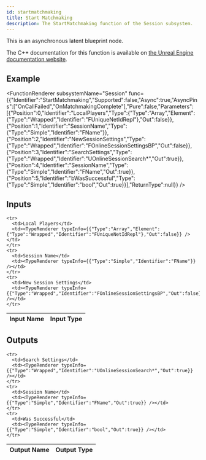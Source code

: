 ```yaml
---
id: startmatchmaking
title: Start Matchmaking
description: The StartMatchmaking function of the Session subsystem.
---
```



This is an asynchronous latent blueprint node.

The C++ documentation for this function is available on [the Unreal Engine documentation website](https://dev.epicgames.com/documentation/en-us/unreal-engine/API/Plugins/OnlineSubsystem/Interfaces/IOnlineSession/).

## Example

<FunctionRenderer subsystemName="Session" func={{"Identifier":"StartMatchmaking","Supported":false,"Async":true,"AsyncPins":["OnCallFailed","OnMatchmakingComplete"],"Pure":false,"Parameters":[{"Position":0,"Identifier":"LocalPlayers","Type":{"Type":"Array","Element":{"Type":"Wrapped","Identifier":"FUniqueNetIdRepl"},"Out":false}},{"Position":1,"Identifier":"SessionName","Type":{"Type":"Simple","Identifier":"FName"}},{"Position":2,"Identifier":"NewSessionSettings","Type":{"Type":"Wrapped","Identifier":"FOnlineSessionSettingsBP","Out":false}},{"Position":3,"Identifier":"SearchSettings","Type":{"Type":"Wrapped","Identifier":"UOnlineSessionSearch*","Out":true}},{"Position":4,"Identifier":"SessionName","Type":{"Type":"Simple","Identifier":"FName","Out":true}},{"Position":5,"Identifier":"bWasSuccessful","Type":{"Type":"Simple","Identifier":"bool","Out":true}}],"ReturnType":null}} />

## Inputs


<table>
  <thead>
    <tr>
      <th>Input Name</th>
      <th>Input Type</th>
    </tr>
  </thead>
  <tbody>
    
    <tr>
      <td>Local Players</td>
      <td><TypeRenderer typeInfo={{"Type":"Array","Element":{"Type":"Wrapped","Identifier":"FUniqueNetIdRepl"},"Out":false}} /></td>
    </tr>
    <tr>
      <td>Session Name</td>
      <td><TypeRenderer typeInfo={{"Type":"Simple","Identifier":"FName"}} /></td>
    </tr>
    <tr>
      <td>New Session Settings</td>
      <td><TypeRenderer typeInfo={{"Type":"Wrapped","Identifier":"FOnlineSessionSettingsBP","Out":false}} /></td>
    </tr>
  </tbody>
</table>


## Outputs


<table>
  <thead>
    <tr>
      <th>Output Name</th>
      <th>Output Type</th>
    </tr>
  </thead>
  <tbody>
    
    <tr>
      <td>Search Settings</td>
      <td><TypeRenderer typeInfo={{"Type":"Wrapped","Identifier":"UOnlineSessionSearch*","Out":true}} /></td>
    </tr>
    <tr>
      <td>Session Name</td>
      <td><TypeRenderer typeInfo={{"Type":"Simple","Identifier":"FName","Out":true}} /></td>
    </tr>
    <tr>
      <td>Was Successful</td>
      <td><TypeRenderer typeInfo={{"Type":"Simple","Identifier":"bool","Out":true}} /></td>
    </tr>
  </tbody>
</table>


